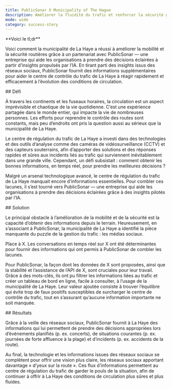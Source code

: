 ```yaml
---
title: PublicSonar X Municipality of The Hague
description: Améliorer la fluidité du trafic et renforcer la sécurité grâce à la veille sociale.
mode: wide
category: success-story
---
```


<Note>
**Voici le tl;dr**

Voici comment la municipalité de La Haye a réussi à améliorer la mobilité et la sécurité routières grâce à un partenariat avec PublicSonar — une entreprise qui aide les organisations à prendre des décisions éclairées à partir d’insights propulsés par l’IA. En tirant parti des insights issus des réseaux sociaux, PublicSonar fournit des informations supplémentaires pour aider le centre de contrôle du trafic de La Haye à réagir rapidement et efficacement à l’évolution des conditions de circulation.
</Note>

<div id="challenge">
  ## Défi
</div>

À travers les continents et les fuseaux horaires, la circulation est un aspect imprévisible et chaotique de la vie quotidienne. C’est une expérience partagée dans le monde entier, qui impacte la vie de nombreuses personnes. Les efforts pour reprendre le contrôle des routes sont constants, mais peu d’endroits ont pris la question aussi au sérieux que la municipalité de La Haye.

Le centre de régulation du trafic de La Haye a investi dans des technologies et des outils d’analyse comme des caméras de vidéosurveillance (CCTV) et des capteurs souterrains, afin d’apporter des solutions et des réponses rapides et sûres aux incidents liés au trafic qui surviennent inévitablement dans une grande ville. Cependant, un défi subsistait : comment obtenir les bonnes informations, en temps réel, pour prendre les meilleures décisions ?

Malgré un arsenal technologique avancé, le centre de régulation du trafic de La Haye manquait encore d’informations essentielles. Pour combler ces lacunes, il s’est tourné vers PublicSonar — une entreprise qui aide les organisations à prendre des décisions éclairées grâce à des insights pilotés par l’IA.

<div id="solution">
  ## Solution
</div>

Le principal obstacle à l’amélioration de la mobilité et de la sécurité est la capacité d’obtenir des informations depuis le terrain. Heureusement, en s’associant à PublicSonar, la municipalité de La Haye a identifié la pièce manquante du puzzle de la gestion du trafic : les médias sociaux.

Place à X. Les conversations en temps réel sur X ont été déterminantes pour fournir des informations qui ont permis à PublicSonar de combler les lacunes.

Pour PublicSonar, la façon dont les données de X sont proposées, ainsi que la stabilité et l’assistance de l’API de X, sont cruciales pour leur travail. Grâce à des mots-clés, ils ont pu filtrer les informations liées au trafic et créer un tableau de bord en ligne, facile à consulter, à l’usage de la municipalité de La Haye. Leur valeur ajoutée consiste à trouver l’équilibre qui évite trop de faux positifs susceptibles de surcharger le centre de contrôle du trafic, tout en s’assurant qu’aucune information importante ne soit manquée.

<div id="results">
  ## Résultats
</div>

Grâce à la veille des réseaux sociaux, PublicSonar fournit à La Haye des informations qui lui permettent de prendre des décisions appropriées lors d’événements planifiés (p. ex. concerts), de situations courantes (p. ex. journées de forte affluence à la plage) et d’incidents (p. ex. accidents de la route).

Au final, la technologie et les informations issues des réseaux sociaux se complètent pour offrir une vision plus claire, les réseaux sociaux apportant davantage « d’yeux sur la route ». Ces flux d’informations permettent au centre de régulation du trafic de garder le pouls de la situation, afin de continuer à offrir à La Haye des conditions de circulation plus sûres et plus fluides.